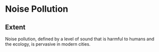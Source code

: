 # Noise Pollution

## Extent
Noise pollution, defined by a level of sound that is harmful to humans and the ecology, is pervasive in modern cities.